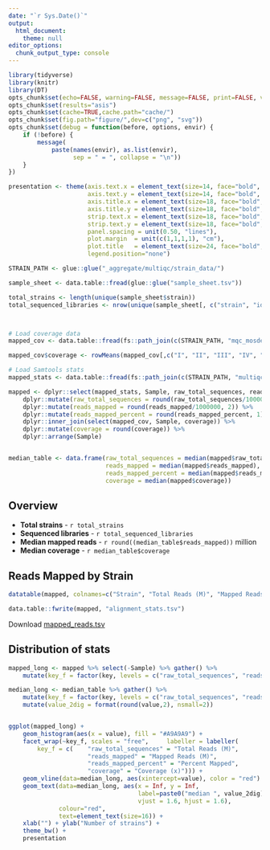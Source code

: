 ```yaml
---
date: "`r Sys.Date()`"
output: 
  html_document: 
    theme: null
editor_options: 
  chunk_output_type: console
---
```


```r
library(tidyverse)
library(knitr)
library(DT)
opts_chunk$set(echo=FALSE, warning=FALSE, message=FALSE, print=FALSE, verbose=TRUE)
opts_chunk$set(results="asis")
opts_chunk$set(cache=TRUE,cache.path="cache/")
opts_chunk$set(fig.path="figure/",dev=c("png", "svg"))
opts_chunk$set(debug = function(before, options, envir) {
    if (!before) {
        message(
            paste(names(envir), as.list(envir),
                  sep = " = ", collapse = "\n"))
    }
})

presentation <- theme(axis.text.x = element_text(size=14, face="bold", color="black"),
                      axis.text.y = element_text(size=14, face="bold", color="black"),
                      axis.title.x = element_text(size=18, face="bold", color="black", vjust=-1),
                      axis.title.y = element_text(size=18, face="bold", color="black", vjust=2),
                      strip.text.x = element_text(size=18, face="bold", color="black"),
                      strip.text.y = element_text(size=18, face="bold", color="black"),
                      panel.spacing = unit(0.50, "lines"),
                      plot.margin  = unit(c(1,1,1,1), "cm"),
                      plot.title   = element_text(size=24, face="bold",vjust=2),
                      legend.position="none")


```

```r
STRAIN_PATH <- glue::glue("_aggregate/multiqc/strain_data/")

sample_sheet <- data.table::fread(glue::glue("sample_sheet.tsv"))

total_strains <- length(unique(sample_sheet$strain))
total_sequenced_libraries <- nrow(unique(sample_sheet[, c("strain", "id")]))



# Load coverage data
mapped_cov <- data.table::fread(fs::path_join(c(STRAIN_PATH, "mqc_mosdepth-coverage-per-contig_1.txt"))) 

mapped_cov$coverage <- rowMeans(mapped_cov[,c("I", "II", "III", "IV", "V")], na.rm=TRUE)

# Load Samtools stats
mapped_stats <- data.table::fread(fs::path_join(c(STRAIN_PATH, "multiqc_samtools_stats.txt"))) 

mapped <- dplyr::select(mapped_stats, Sample, raw_total_sequences, reads_mapped, reads_mapped_percent) %>% 
    dplyr::mutate(raw_total_sequences = round(raw_total_sequences/1000000, 2)) %>%
    dplyr::mutate(reads_mapped = round(reads_mapped/1000000, 2)) %>% 
    dplyr::mutate(reads_mapped_percent = round(reads_mapped_percent, 1)) %>%
    dplyr::inner_join(select(mapped_cov, Sample, coverage)) %>% 
    dplyr::mutate(coverage = round(coverage)) %>% 
    dplyr::arrange(Sample)


median_table <- data.frame(raw_total_sequences = median(mapped$raw_total_sequences), 
                           reads_mapped = median(mapped$reads_mapped), 
                           reads_mapped_percent = median(mapped$reads_mapped_percent),
                           coverage = median(mapped$coverage)) 
```

## Overview

* __Total strains__ - `r total_strains`
* __Sequenced libraries__ - `r total_sequenced_libraries`
* __Median mapped reads__ - `r round((median_table$reads_mapped)) ` million
* __Median coverage__ - `r median_table$coverage`

## Reads Mapped by Strain

```r
datatable(mapped, colnames=c("Strain", "Total Reads (M)", "Mapped Reads (M)", "Percent Mapped", "Coverage (x)"), options = list(pageLength = 50))

data.table::fwrite(mapped, "alignment_stats.tsv")
```

Download [mapped_reads.tsv](data/alignment_stats.tsv)

## Distribution of stats

```r

mapped_long <- mapped %>% select(-Sample) %>% gather() %>% 
    mutate(key_f = factor(key, levels = c("raw_total_sequences", "reads_mapped", "reads_mapped_percent", "coverage")))

median_long <- median_table %>% gather() %>% 
    mutate(key_f = factor(key, levels = c("raw_total_sequences", "reads_mapped", "reads_mapped_percent", "coverage"))) %>% 
    mutate(value_2dig = format(round(value,2), nsmall=2))


ggplot(mapped_long) + 
    geom_histogram(aes(x = value), fill = "#A9A9A9") +
    facet_wrap(~key_f, scales = "free",     labeller = labeller(
        key_f = c(    "raw_total_sequences" = "Total Reads (M)",
                      "reads_mapped" = "Mapped Reads (M)",
                      "reads_mapped_percent" = "Percent Mapped",
                      "coverage" = "Coverage (x)"))) +
    geom_vline(data=median_long, aes(xintercept=value), color = "red") +
    geom_text(data=median_long, aes(x = Inf, y = Inf,
                                    label=paste0("median ", value_2dig),
                                    vjust = 1.6, hjust = 1.6),
              colour="red",
              text=element_text(size=16)) +
    xlab("") + ylab("Number of strains") +
    theme_bw() +
    presentation 


```

